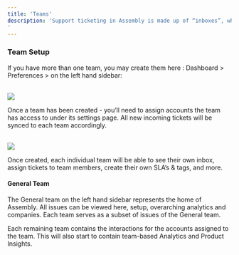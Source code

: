 ```yaml
---
title: 'Teams'
description: 'Support ticketing in Assembly is made up of “inboxes”, which are team based or private to you. During setup, you must create at least one team (typically a “general team”) which will have access to the “all Issues” inbox. 
'
---
```

### Team Setup

If you have more than one team, you may create them here : Dashboard > Preferences > on the left hand sidebar: 

<br/>
<img
  style={{ borderRadius: '0.5rem' }}
  src="images/Teams_Create.png"
/>
<br/>

Once a team has been created - you’ll need to assign accounts the team has access to under its settings page. All new incoming tickets will be synced to each team accordingly. 

<br/>
<img
  style={{ borderRadius: '0.5rem' }}
  src="images/Teams_Settings.png"
/>
<br/>

Once created, each individual team will be able to see their own inbox, assign tickets to team members, create their own SLA’s & tags, and more. 


#### General Team
The General team on the left hand sidebar represents the home of Assembly. All issues can be viewed here, setup, overarching analytics and companies. Each team serves as a subset of issues of the General team. 

Each remaining team contains the interactions for the accounts assigned to the team. This will also start to contain team-based Analytics and Product Insights. 
